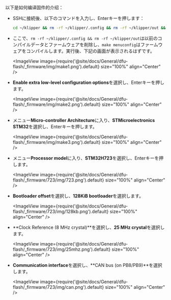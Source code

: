 以下是如何编译固件的介绍：
* SSHに接続後、以下のコマンドを入力し、Enterキーを押します：

    ```bash
    cd ~/klipper && rm -rf ~/klipper/.config && rm -rf ~/klipper/out && make menuconfig
    ```

* ここで、`rm -rf ~/klipper/.config && rm -rf ~/klipper/out`は以前のコンパイルデータとファームウェアを削除し、`make menuconfig`はファームウェアをコンパイルします。実行後、下記の画面が表示されるはずです。

    <ImageView image={require('@site/docs/General/dfu-flash/_firmware/img/make1.png').default} size="100%" align="Center" />

* **Enable extra low-level configuration options**を選択し、Enterキーを押します。

    <ImageView image={require('@site/docs/General/dfu-flash/_firmware/img/make2.png').default} size="100%" align="Center" />

* メニュー**Micro-controller Architecture**に入り、**STMicroelectronics STM32**を選択し、Enterキーを押します。

    <ImageView image={require('@site/docs/General/dfu-flash/_firmware/img/make3.png').default} size="100%" align="Center" />

* メニュー**Processor model**に入り、**STM32H723**を選択し、Enterキーを押します。

    <ImageView image={require('@site/docs/General/dfu-flash/_firmware/723/img/723.png').default} size="100%" align="Center" />

* **Bootloader offset**を選択し、**128KiB bootloader**を選択します。

    <ImageView image={require('@site/docs/General/dfu-flash/_firmware/723/img/128kb.png').default} size="100%" align="Center" />

* **Clock Reference (8 MHz crystal)**を選択し、**25 MHz crystal**を選択します。

    <ImageView image={require('@site/docs/General/dfu-flash/_firmware/723/img/25mhz.png').default} size="100%" align="Center" />

* **Communication interface**を選択し、**CAN bus (on PB8/PB9)**を選択します。

    <ImageView image={require('@site/docs/General/dfu-flash/_firmware/723/img/can.png').default} size="100%" align="Center" />